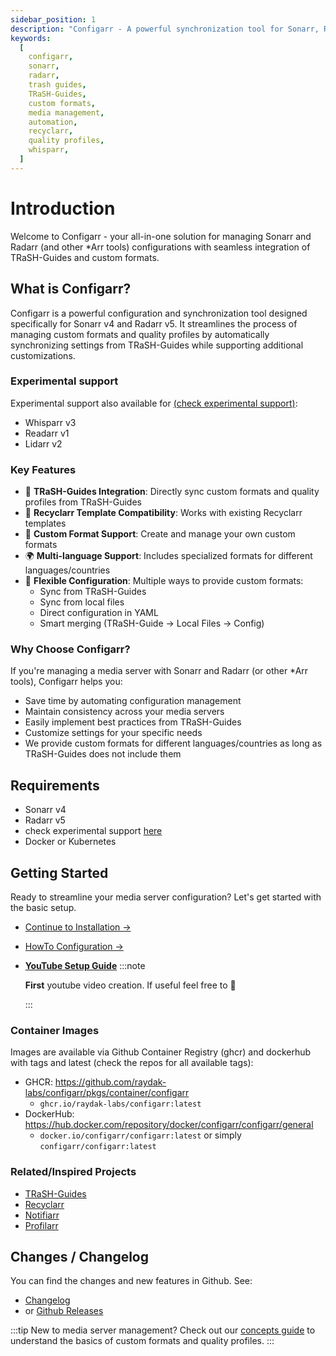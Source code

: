 ```yaml
---
sidebar_position: 1
description: "Configarr - A powerful synchronization tool for Sonarr, Radarr and other *Arr tools that helps manage custom formats and quality profiles using TRaSH-Guides and custom configurations"
keywords:
  [
    configarr,
    sonarr,
    radarr,
    trash guides,
    TRaSH-Guides,
    custom formats,
    media management,
    automation,
    recyclarr,
    quality profiles,
    whisparr,
  ]
---
```


# Introduction

Welcome to Configarr - your all-in-one solution for managing Sonarr and Radarr (and other \*Arr tools) configurations with seamless integration of TRaSH-Guides and custom formats.

## What is Configarr?

Configarr is a powerful configuration and synchronization tool designed specifically for Sonarr v4 and Radarr v5. It streamlines the process of managing custom formats and quality profiles by automatically synchronizing settings from TRaSH-Guides while supporting additional customizations.

### Experimental support

Experimental support also available for [(check experimental support)](./configuration/experimental-support):

- Whisparr v3
- Readarr v1
- Lidarr v2

### Key Features

- 🔄 **TRaSH-Guides Integration**: Directly sync custom formats and quality profiles from TRaSH-Guides
- 🔗 **Recyclarr Template Compatibility**: Works with existing Recyclarr templates
- 🎯 **Custom Format Support**: Create and manage your own custom formats
- 🌍 **Multi-language Support**: Includes specialized formats for different languages/countries
- 🔧 **Flexible Configuration**: Multiple ways to provide custom formats:
  - Sync from TRaSH-Guides
  - Sync from local files
  - Direct configuration in YAML
  - Smart merging (TRaSH-Guide → Local Files → Config)

### Why Choose Configarr?

If you're managing a media server with Sonarr and Radarr (or other \*Arr tools), Configarr helps you:

- Save time by automating configuration management
- Maintain consistency across your media servers
- Easily implement best practices from TRaSH-Guides
- Customize settings for your specific needs
- We provide custom formats for different languages/countries as long as TRaSH-Guides does not include them

## Requirements

- Sonarr v4
- Radarr v5
- check experimental support [here](./configuration/experimental-support)
- Docker or Kubernetes

## Getting Started

Ready to streamline your media server configuration? Let's get started with the basic setup.

- [Continue to Installation →](./category/installation)
- [HowTo Configuration →](./examples)
- **[YouTube Setup Guide](https://www.youtube.com/watch?v=LoeCXCB89h0)**
  :::note

  **First** youtube video creation. If useful feel free to 🔔

  :::

<!---
Commented
<div className="youtubeContainer">
  <iframe
    className="youtubeVideo"
    src="https://www.youtube.com/embed/LoeCXCB89h0"
    title="Configarr - Setup Guide"
    frameborder="0"
    allow="accelerometer; autoplay; clipboard-write; encrypted-media; gyroscope; picture-in-picture; web-share"
    referrerpolicy="strict-origin-when-cross-origin"
    allowfullscreen
  ></iframe>
</div>
-->

### Container Images

Images are available via Github Container Registry (ghcr) and dockerhub with tags and latest (check the repos for all available tags):

- GHCR: https://github.com/raydak-labs/configarr/pkgs/container/configarr
  - `ghcr.io/raydak-labs/configarr:latest`
- DockerHub: https://hub.docker.com/repository/docker/configarr/configarr/general
  - `docker.io/configarr/configarr:latest` or simply `configarr/configarr:latest`

### Related/Inspired Projects

- [TRaSH-Guides](https://trash-guides.info/)
- [Recyclarr](https://github.com/recyclarr/recyclarr)
- [Notifiarr](https://notifiarr.com/)
- [Profilarr](https://github.com/Dictionarry-Hub/profilarr)

## Changes / Changelog

You can find the changes and new features in Github. See:

- [Changelog](https://github.com/raydak-labs/configarr/blob/main/CHANGELOG.md)
- or [Github Releases](https://github.com/raydak-labs/configarr/releases)

:::tip
New to media server management? Check out our [concepts guide](./concepts.md) to understand the basics of custom formats and quality profiles.
:::
